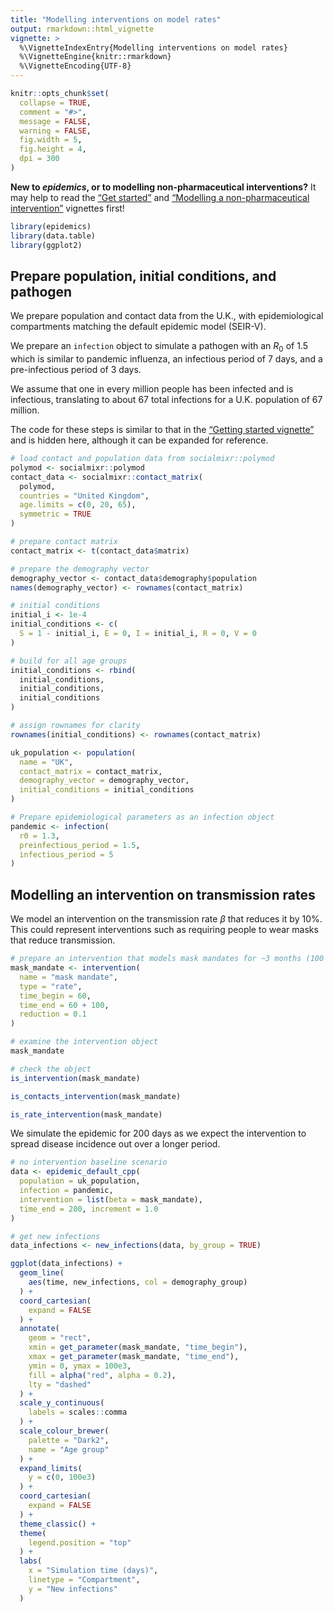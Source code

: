 ```yaml
---
title: "Modelling interventions on model rates"
output: rmarkdown::html_vignette
vignette: >
  %\VignetteIndexEntry{Modelling interventions on model rates}
  %\VignetteEngine{knitr::rmarkdown}
  %\VignetteEncoding{UTF-8}
---
```


```r
knitr::opts_chunk$set(
  collapse = TRUE,
  comment = "#>",
  message = FALSE,
  warning = FALSE,
  fig.width = 5,
  fig.height = 4,
  dpi = 300
)
```

::: {.alert .alert-warning}
**New to _epidemics_, or to modelling non-pharmaceutical interventions?** It may help to read the ["Get started"](epidemics.html) and ["Modelling a non-pharmaceutical intervention"](modelling_interventions.html) vignettes first!
:::

```r
library(epidemics)
library(data.table)
library(ggplot2)
```

## Prepare population, initial conditions, and pathogen

We prepare population and contact data from the U.K., with epidemiological compartments matching the default epidemic model (SEIR-V).

We prepare an `infection` object to simulate a pathogen with an $R_0$ of 1.5 which is similar to pandemic influenza, an infectious period of 7 days, and a pre-infectious period of 3 days.

We assume that one in every million people has been infected and is infectious, translating to about 67 total infections for a U.K. population of 67 million.

The code for these steps is similar to that in the ["Getting started vignette"](epidemics.html) and is hidden here, although it can be expanded for reference.

```r
# load contact and population data from socialmixr::polymod
polymod <- socialmixr::polymod
contact_data <- socialmixr::contact_matrix(
  polymod,
  countries = "United Kingdom",
  age.limits = c(0, 20, 65),
  symmetric = TRUE
)

# prepare contact matrix
contact_matrix <- t(contact_data$matrix)

# prepare the demography vector
demography_vector <- contact_data$demography$population
names(demography_vector) <- rownames(contact_matrix)
```

```r
# initial conditions
initial_i <- 1e-4
initial_conditions <- c(
  S = 1 - initial_i, E = 0, I = initial_i, R = 0, V = 0
)

# build for all age groups
initial_conditions <- rbind(
  initial_conditions,
  initial_conditions,
  initial_conditions
)

# assign rownames for clarity
rownames(initial_conditions) <- rownames(contact_matrix)
```

```r
uk_population <- population(
  name = "UK",
  contact_matrix = contact_matrix,
  demography_vector = demography_vector,
  initial_conditions = initial_conditions
)
```

```r
# Prepare epidemiological parameters as an infection object
pandemic <- infection(
  r0 = 1.3,
  preinfectious_period = 1.5,
  infectious_period = 5
)
```

## Modelling an intervention on transmission rates

We model an intervention on the transmission rate $\beta$ that reduces it by 10%.
This could represent interventions such as requiring people to wear masks that reduce transmission.

```r
# prepare an intervention that models mask mandates for ~3 months (100 days)
mask_mandate <- intervention(
  name = "mask mandate",
  type = "rate",
  time_begin = 60,
  time_end = 60 + 100,
  reduction = 0.1
)

# examine the intervention object
mask_mandate

# check the object
is_intervention(mask_mandate)

is_contacts_intervention(mask_mandate)

is_rate_intervention(mask_mandate)
```

We simulate the epidemic for 200 days as we expect the intervention to spread disease incidence out over a longer period.

```r
# no intervention baseline scenario
data <- epidemic_default_cpp(
  population = uk_population,
  infection = pandemic,
  intervention = list(beta = mask_mandate),
  time_end = 200, increment = 1.0
)

# get new infections
data_infections <- new_infections(data, by_group = TRUE)
```

```r
ggplot(data_infections) +
  geom_line(
    aes(time, new_infections, col = demography_group)
  ) +
  coord_cartesian(
    expand = FALSE
  ) +
  annotate(
    geom = "rect",
    xmin = get_parameter(mask_mandate, "time_begin"),
    xmax = get_parameter(mask_mandate, "time_end"),
    ymin = 0, ymax = 100e3,
    fill = alpha("red", alpha = 0.2),
    lty = "dashed"
  ) +
  scale_y_continuous(
    labels = scales::comma
  ) +
  scale_colour_brewer(
    palette = "Dark2",
    name = "Age group"
  ) +
  expand_limits(
    y = c(0, 100e3)
  ) +
  coord_cartesian(
    expand = FALSE
  ) +
  theme_classic() +
  theme(
    legend.position = "top"
  ) +
  labs(
    x = "Simulation time (days)",
    linetype = "Compartment",
    y = "New infections"
  )
```

